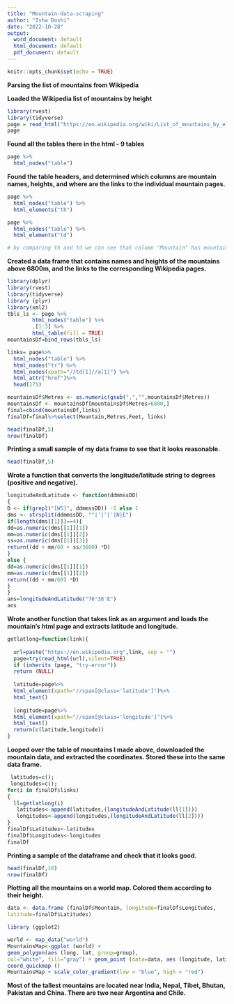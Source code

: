 ```yaml
---
title: "Mountain-data-scraping"
author: "Isha Doshi"
date: "2022-10-28"
output:
  word_document: default
  html_document: default
  pdf_document: default
---
```


```r
knitr::opts_chunk$set(echo = TRUE)
```


**Parsing the list of mountains from Wikipedia**

**Loaded the Wikipedia list of mountains by height**
```r
library(rvest)
library(tidyverse)
page = read_html("https://en.wikipedia.org/wiki/List_of_mountains_by_elevation")
page
```

**Found all the tables there in the html - 9 tables**

```r
page %>%
  html_nodes("table") 
```


**Found the table headers, and determined which columns are mountain names, heights, and where are the links to the individual mountain pages.**

```r
page %>%
  html_nodes("table") %>%
  html_elements("th") 

page %>%
  html_nodes("table") %>%
  html_elements("td")

# by comparing th and td we can see that column "Mountain" has mountain name, "Metres" and "Feet" have heights and links to the mountain pages are present in "Mountain" column.
```

**Created a data frame that contains names and heights of the mountains above 6800m, and the links to the corresponding Wikipedia pages.**

```r
library(dplyr)
library(rvest)
library(tidyverse)
library (plyr)
library(xml2)
tbls_ls <- page %>%
        html_nodes("table") %>%
        .[1:3] %>%
        html_table(fill = TRUE) 
mountainsDf=bind_rows(tbls_ls)

links= page%>%
  html_nodes("table") %>%
  html_nodes("tr") %>%
  html_nodes(xpath="//td[1]//a[1]") %>%
  html_attr("href")%>%
  head(175)

mountainsDf$Metres <- as.numeric(gsub(",","",mountainsDf$Metres))
mountainsDf <- mountainsDf[mountainsDf$Metres>6800,]
final=cbind(mountainsDf,links)
finalDf=final%>%select(Mountain,Metres,Feet, links)

head(finalDf,5)
nrow(finalDf)
```

**Printing a small sample of my data frame to see that it looks reasonable.**

```r
head(finalDf,5)
```


**Wrote a function that converts the longitude/latitude string to degrees (positive and negative).**

```r

longitudeAndLatitude <- function(ddmmssDD)
{
D <- if(grepl("[WS]", ddmmssDD)) -1 else 1
dms <- strsplit(ddmmssDD, "°|'|″|′|N|E")
if(length(dms[[1]])==4){
dd=as.numeric(dms[[1]][1])
mm=as.numeric(dms[[1]][2])
ss=as.numeric(dms[[1]][3])
return((dd + mm/60 + ss/3600) *D)
}
else {
dd=as.numeric(dms[[1]][1])
mm=as.numeric(dms[[1]][2])
return((dd + mm/60) *D)
}
}
ans=longitudeAndLatitude("76°38′E")
ans
```

**Wrote another function that takes link as an argument and loads the mountain’s html page and extracts latitude and longitude.**

```r
getlatlong=function(link){
  
  url=paste("https://en.wikipedia.org",link, sep = "")
  page=try(read_html(url),silent=TRUE)
  if (inherits (page, "try-error"))
  return (NULL)
  
  latitude=page%>%
  html_element(xpath="//span[@class='latitude']")%>%
  html_text()
  
  longitude=page%>%
  html_element(xpath="//span[@class='longitude']")%>%
  html_text()
  return(c(latitude,longitude))
}

```

**Looped over the table of mountains I made above, downloaded the mountain data, and extracted the coordinates. Stored these into the same data frame.**
```r
 latitudes=c();
 longitudes=c();
for(i in finalDf$links)
{
  ll=getlatlong(i)
   latitudes<-append(latitudes,(longitudeAndLatitude(ll[1])))
   longitudes<-append(longitudes,(longitudeAndLatitude(ll[2])))
}
finalDf$Latitudes<-latitudes
finalDf$Longitudes<-longitudes
finalDf
```

**Printing a sample of the dataframe and check that it looks good.**

```r
head(finalDf,10)
nrow(finalDf)
```


**Plotting all the mountains on a world map. Colored them according to their height.**

```r
data <- data.frame (finalDf$Mountain, longitude=finalDf$Longitudes,
latitude=finalDf$Latitudes)

library (ggplot2)

world <- map_data("world")
MountainsMap<-ggplot (world) +
geom_polygon(aes (long, lat, group=group),
col="white", fill="gray") + geom_point (data=data, aes (longitude, latitude, colour=finalDf$Metres)) +
coord_quickmap ()
MountainsMap + scale_color_gradient(low = "blue", high = "red")
```

**Most of the tallest mountains are located near India, Nepal, Tibet, Bhutan, Pakistan and China. There are two near Argentina and Chile.**
